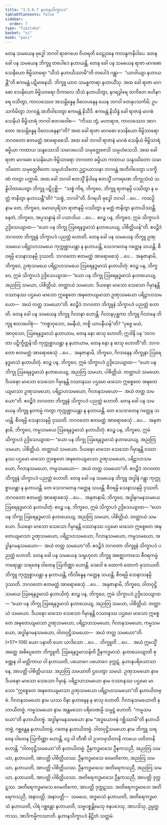 ```yaml
---
title: "1.5.6.7 နဟာနသိက္ခာပဒ"
tableOfContents: false
sidebar:
  order: 7
type: "tipitaka"
basket: "vi"
book: "paci"
---
```



<DynamicBreadcrumb />

<Division number="357" book="paci" e="ch" v="2" p="154">

<Paragraph number="1088" book="paci">
တေန သမယေန ဗုဒ္ဓေါ ဘဂဝါ ရာဇဂဟေ ဝိဟရတိ ဝေဠုဝနေ ကလန္ဒကနိဝါပေ. တေန ခေါ ပန သမယေန ဘိက္ခူ တပေါဒေ နဟာယန္တိ. တေန ခေါ ပန သမယေန ရာဇာ မာဂဓော သေနိယော ဗိမ္ဗိသာရော “သီသံ နဟာယိဿာမီ”တိ တပေါဒံ ဂန္တွာ—  “ယာဝါယျာ နဟာယန္တီ”တိ ဧကမန္တံ ပဋိမာနေသိ. ဘိက္ခူ ယာဝ သမန္ဓကာရာ နဟာယိံသု. အထ ခေါ ရာဇာ မာဂဓော သေနိယော ဗိမ္ဗိသာရော ဝိကာလေ သီသံ နဟာယိတွာ, နဂရဒွါရေ ထကိတေ ဗဟိနဂရေ ဝသိတွာ, ကာလဿေဝ အသမ္ဘိန္နေန ဝိလေပနေန ယေန ဘဂဝါ တေနုပသင်္ကမိ; ဥပသင်္ကမိတွာ ဘဂဝန္တံ အဘိဝါဒေတွာ ဧကမန္တံ နိသီဒိ. ဧကမန္တံ နိသိန္နံ ခေါ ရာဇာနံ မာဂဓံ သေနိယံ ဗိမ္ဗိသာရံ ဘဂဝါ ဧတဒဝေါစ—  “ကိဿ တွံ, မဟာရာဇ, ကာလဿေဝ အာဂတော အသမ္ဘိန္နေန ဝိလေပနေနာ”တိ? အထ ခေါ ရာဇာ မာဂဓော သေနိယော ဗိမ္ဗိသာရော ဘဂဝတော ဧတမတ္ထံ အာရောစေသိ. အထ ခေါ ဘဂဝါ ရာဇာနံ မာဂဓံ သေနိယံ ဗိမ္ဗိသာရံ ဓမ္မိယာ ကထာယ သန္ဒဿေသိ သမာဒပေသိ သမုတ္တေဇေသိ သမ္ပဟံသေသိ. အထ ခေါ ရာဇာ မာဂဓော သေနိယော ဗိမ္ဗိသာရော ဘဂဝတာ ဓမ္မိယာ ကထာယ သန္ဒဿိတော သမာဒပိတော သမုတ္တေဇိတော သမ္ပဟံသိတော ဥဋ္ဌာယာသနာ ဘဂဝန္တံ အဘိဝါဒေတွာ ပဒက္ခိဏံ ကတွာ ပက္ကာမိ.
</Paragraph>

<Paragraph number="1089" book="paci">
အထ ခေါ ဘဂဝါ ဧတသ္မိံ နိဒါနေ ဧတသ္မိံ ပကရဏေ ဘိက္ခုသံဃံ သန္နိပါတာပေတွာ ဘိက္ခူ ပဋိပုစ္ဆိ—  “သစ္စံ ကိရ, ဘိက္ခဝေ, ဘိက္ခူ ရာဇာနမ္ပိ ပဿိတွာ န မတ္တံ ဇာနိတွာ နဟာယန္တီ”တိ? “သစ္စံ, ဘဂဝါ”တိ. ဝိဂရဟိ ဗုဒ္ဓေါ ဘဂဝါ …ပေ…  ကထဉှိ နာမ တေ, ဘိက္ခဝေ, မောဃပုရိသာ ရာဇာနမ္ပိ ပဿိတွာ န မတ္တံ ဇာနိတွာ နဟာယိဿန္တိ. နေတံ, ဘိက္ခဝေ, အပ္ပသန္နာနံ ဝါ ပသာဒါယ …ပေ…  ဧဝဉ္စ ပန, ဘိက္ခဝေ, ဣမံ သိက္ခာပဒံ ဥဒ္ဒိသေယျာထ—
</Paragraph>

<Paragraph number="1090" book="paci">
<Emphasis>“ယော ပန ဘိက္ခု ဩရေနဒ္ဓမာသံ နဟာယေယျ, ပါစိတ္တိယန်”</Emphasis>တိ.
</Paragraph>

<Paragraph number="1091" book="paci">
ဧဝဉ္စိဒံ ဘဂဝတာ ဘိက္ခူနံ သိက္ခာပဒံ ပညတ္တံ ဟောတိ.
</Paragraph>

</Division>
<Division number="358" book="paci" e="ch" v="2" p="155">

<Paragraph number="1092" book="paci">
တေန ခေါ ပန သမယေန ဘိက္ခူ ဥဏှသမယေ ပရိဠာဟသမယေ ကုက္ကုစ္စာယန္တာ န နဟာယန္တိ, သေဒဂတေန ဂတ္တေန သယန္တိ. စီဝရမ္ပိ သေနာသနမ္ပိ ဒုဿတိ. ဘဂဝတော ဧတမတ္ထံ အာရောစေသုံ …ပေ…  အနုဇာနာမိ, ဘိက္ခဝေ, ဥဏှသမယေ ပရိဠာဟသမယေ ဩရေနဒ္ဓမာသံ နဟာယိတုံ. ဧဝဉ္စ ပန, ဘိက္ခဝေ, ဣမံ သိက္ခာပဒံ ဥဒ္ဒိသေယျာထ—
</Paragraph>

<Paragraph number="1093" book="paci">
<Emphasis>“ယော ပန ဘိက္ခု ဩရေနဒ္ဓမာသံ နဟာယေယျ, အညတြ သမယာ, ပါစိတ္တိယံ. တတ္ထာယံ သမယော. ဒိယဍ္ဎော မာသော သေသော ဂိမှာနန္တိ ဝဿာနဿ ပဌမော မာသော ဣစ္စေတေ အဍ္ဎတေယျမာသာ ဥဏှသမယော ပရိဠာဟသမယော—  အယံ တတ္ထ သမယော”</Emphasis>တိ.
</Paragraph>

<Paragraph number="1094" book="paci">
ဧဝဉ္စိဒံ ဘဂဝတာ ဘိက္ခူနံ သိက္ခာပဒံ ပညတ္တံ ဟောတိ.
</Paragraph>

</Division>
<Division number="359" book="paci" e="ch" v="2" p="155">

<Paragraph number="1095" book="paci">
တေန ခေါ ပန သမယေန ဘိက္ခူ ဂိလာနာ ဟောန္တိ. ဂိလာနပုစ္ဆကာ ဘိက္ခူ ဂိလာနေ ဘိက္ခူ ဧတဒဝေါစုံ—  “ကစ္စာဝုသော, ခမနီယံ, ကစ္စိ ယာပနီယန်”တိ? “ပုဗ္ဗေ မယံ, အာဝုသော, ဩရေနဒ္ဓမာသံ နဟာယာမ, တေန နော ဖာသု ဟောတိ; ဣဒါနိ ပန ‘ဘဂဝတာ ပဋိက္ခိတ္တန်’တိ ကုက္ကုစ္စာယန္တာ န နဟာယာမ, တေန နော န ဖာသု ဟောတီ”တိ. ဘဂဝတော ဧတမတ္ထံ အာရောစေသုံ …ပေ…  အနုဇာနာမိ, ဘိက္ခဝေ, ဂိလာနေန ဘိက္ခုနာ ဩရေနဒ္ဓမာသံ နဟာယိတုံ. ဧဝဉ္စ ပန, ဘိက္ခဝေ, ဣမံ သိက္ခာပဒံ ဥဒ္ဒိသေယျာထ—
</Paragraph>

<Paragraph number="1096" book="paci">
<Emphasis>“ယော ပန ဘိက္ခု ဩရေနဒ္ဓမာသံ နဟာယေယျ, အညတြ သမယာ, ပါစိတ္တိယံ. တတ္ထာယံ သမယော. ဒိယဍ္ဎော မာသော သေသော ဂိမှာနန္တိ ဝဿာနဿ ပဌမော မာသော ဣစ္စေတေ အဍ္ဎတေယျမာသာ ဥဏှသမယော, ပရိဠာဟသမယော, ဂိလာနသမယော—  အယံ တတ္ထ သမယော”</Emphasis>တိ.
</Paragraph>

<Paragraph number="1097" book="paci">
ဧဝဉ္စိဒံ ဘဂဝတာ ဘိက္ခူနံ သိက္ခာပဒံ ပညတ္တံ ဟောတိ.
</Paragraph>

</Division>
<Division number="360" book="paci" e="ch" v="2" p="156">

<Paragraph number="1098" book="paci">
တေန ခေါ ပန သမယေန ဘိက္ခူ နဝကမ္မံ ကတွာ ကုက္ကုစ္စာယန္တာ န နဟာယန္တိ. တေ သေဒဂတေန ဂတ္တေန သယန္တိ. စီဝရမ္ပိ သေနာသနမ္ပိ ဒုဿတိ. ဘဂဝတော ဧတမတ္ထံ အာရောစေသုံ …ပေ…  အနုဇာနာမိ, ဘိက္ခဝေ, ကမ္မသမယေ ဩရေနဒ္ဓမာသံ နဟာယိတုံ. ဧဝဉ္စ ပန, ဘိက္ခဝေ, ဣမံ သိက္ခာပဒံ ဥဒ္ဒိသေယျာထ—
</Paragraph>

<Paragraph number="1099" book="paci">
<Emphasis>“ယော ပန ဘိက္ခု ဩရေနဒ္ဓမာသံ နဟာယေယျ, အညတြ သမယာ, ပါစိတ္တိယံ. တတ္ထာယံ သမယော. ဒိယဍ္ဎော မာသော သေသော ဂိမှာနန္တိ ဝဿာနဿ ပဌမော မာသော ဣစ္စေတေ အဍ္ဎတေယျမာသာ ဥဏှသမယော, ပရိဠာဟသမယော, ဂိလာနသမယော, ကမ္မသမယော—  အယံ တတ္ထ သမယော”</Emphasis>တိ.
</Paragraph>

<Paragraph number="1100" book="paci">
ဧဝဉ္စိဒံ ဘဂဝတာ ဘိက္ခူနံ သိက္ခာပဒံ ပညတ္တံ ဟောတိ.
</Paragraph>

</Division>
<Division number="361" book="paci" e="ch" v="2" p="156">

<Paragraph number="1101" book="paci">
တေန ခေါ ပန သမယေန ဘိက္ခူ အဒ္ဓါနံ ဂန္တွာ ကုက္ကုစ္စာယန္တာ န နဟာယန္တိ. တေ သေဒဂတေန ဂတ္တေန သယန္တိ. စီဝရမ္ပိ သေနာသနမ္ပိ ဒုဿတိ. ဘဂဝတော ဧတမတ္ထံ အာရောစေသုံ …ပေ…  အနုဇာနာမိ, ဘိက္ခဝေ, အဒ္ဓါနဂမနသမယေ ဩရေနဒ္ဓမာသံ နဟာယိတုံ. ဧဝဉ္စ ပန, ဘိက္ခဝေ, ဣမံ သိက္ခာပဒံ ဥဒ္ဒိသေယျာထ—
</Paragraph>

<Paragraph number="1102" book="paci">
<Emphasis>“ယော ပန ဘိက္ခု ဩရေနဒ္ဓမာသံ နဟာယေယျ, အညတြ သမယာ, ပါစိတ္တိယံ. တတ္ထာယံ သမယော. ဒိယဍ္ဎော မာသော သေသော ဂိမှာနန္တိ ဝဿာနဿ ပဌမော မာသော ဣစ္စေတေ အဍ္ဎတေယျမာသာ ဥဏှသမယော, ပရိဠာဟသမယော, ဂိလာနသမယော, ကမ္မသမယော, အဒ္ဓါနဂမနသမယော—  အယံ တတ္ထ သမယော”</Emphasis>တိ.
</Paragraph>

<Paragraph number="1103" book="paci">
ဧဝဉ္စိဒံ ဘဂဝတာ ဘိက္ခူနံ သိက္ခာပဒံ ပညတ္တံ ဟောတိ.
</Paragraph>

</Division>
<Division number="362" book="paci" e="ch" v="2" p="156">

<Paragraph number="1104" book="paci">
တေန ခေါ ပန သမယေန သမ္ဗဟုလာ ဘိက္ခူ အဇ္ဈောကာသေ စီဝရကမ္မံ ကရောန္တာ သရဇေန ဝါတေန ဩကိဏ္ဏာ ဟောန္တိ. ဒေဝေါ စ ထောကံ ထောကံ ဖုသာယတိ. ဘိက္ခူ ကုက္ကုစ္စာယန္တာ န နဟာယန္တိ, ကိလိန္နေန ဂတ္တေန သယန္တိ. စီဝရမ္ပိ သေနာသနမ္ပိ ဒုဿတိ. ဘဂဝတော ဧတမတ္ထံ အာရောစေသုံ …ပေ…  အနုဇာနာမိ, ဘိက္ခဝေ, ဝါတဝုဋ္ဌိသမယေ ဩရေနဒ္ဓမာသံ နဟာယိတုံ. ဧဝဉ္စ ပန, ဘိက္ခဝေ, ဣမံ သိက္ခာပဒံ ဥဒ္ဒိသေယျာထ—
</Paragraph>

</Division>
<Division number="363" book="paci" e="ch" v="2" p="157">

<Paragraph number="1105" book="paci">
<Emphasis>“ယော ပန ဘိက္ခု ဩရေနဒ္ဓမာသံ နဟာယေယျ, အညတြ သမယာ, ပါစိတ္တိယံ. တတ္ထာယံ သမယော. ဒိယဍ္ဎော မာသော သေသော ဂိမှာနန္တိ ဝဿာနဿ ပဌမော မာသော ဣစ္စေတေ အဍ္ဎတေယျမာသာ ဥဏှသမယော, ပရိဠာဟသမယော, ဂိလာနသမယော, ကမ္မသမယော, အဒ္ဓါနဂမနသမယော, ဝါတဝုဋ္ဌိသမယော—  အယံ တတ္ထ သမယော”</Emphasis>တိ. (*57*:<Emphasis>106</Emphasis>)
</Paragraph>

</Division>
<Division number="364" book="paci" e="ch" v="2" p="157">

<Paragraph number="1106" book="paci">
<Emphasis>ယော ပနာ</Emphasis>တိ ယော ယာဒိသော …ပေ…  <Emphasis>ဘိက္ခူ</Emphasis>တိ …ပေ…  အယံ ဣမသ္မိံ အတ္ထေ အဓိပ္ပေတော ဘိက္ခူတိ.
</Paragraph>

<Paragraph number="1107" book="paci">
<Emphasis>ဩရေနဒ္ဓမာသန်</Emphasis>တိ ဦနကဒ္ဓမာသံ.
</Paragraph>

<Paragraph number="1108" book="paci">
<Emphasis>နဟာယေယျာ</Emphasis>တိ စုဏ္ဏေန ဝါ မတ္တိကာယ ဝါ နဟာယတိ, ပယောဂေ ပယောဂေ ဒုက္ကဋံ. နဟာနပရိယောသာနေ, အာပတ္တိ ပါစိတ္တိယဿ.
</Paragraph>

<Paragraph number="1109" book="paci">
<Emphasis>အညတြ သမယာ</Emphasis>တိ ဌပေတွာ သမယံ.
</Paragraph>

<Paragraph number="1110" book="paci">
<Emphasis>ဥဏှသမယော</Emphasis> နာမ ဒိယဍ္ဎော မာသော သေသော ဂိမှာနံ. <Emphasis>ပရိဠာဟသမယော</Emphasis> နာမ ဝဿာနဿ ပဌမော မာသော “ဣစ္စေတေ အဍ္ဎတေယျမာသာ ဥဏှသမယော ပရိဠာဟသမယော”တိ နဟာယိတဗ္ဗံ.
</Paragraph>

<Paragraph number="1111" book="paci">
<Emphasis>ဂိလာနသမယော</Emphasis> နာမ ယဿ ဝိနာ နဟာနေန န ဖာသု ဟောတိ. ဂိလာနသမယောတိ နဟာယိတဗ္ဗံ.
</Paragraph>

<Paragraph number="1112" book="paci">
<Emphasis>ကမ္မသမယော</Emphasis> နာမ အန္တမသော ပရိဝေဏမ္ပိ သမ္မဋ္ဌံ ဟောတိ. “ကမ္မသမယော”တိ နဟာယိတဗ္ဗံ.
</Paragraph>

<Paragraph number="1113" book="paci">
<Emphasis>အဒ္ဓါနဂမနသမယော</Emphasis> နာမ “အဒ္ဓယောဇနံ ဂစ္ဆိဿာမီ”တိ နဟာယိတဗ္ဗံ, ဂစ္ဆန္တေန နဟာယိတဗ္ဗံ, ဂတေန နဟာယိတဗ္ဗံ.
</Paragraph>

<Paragraph number="1114" book="paci">
<Emphasis>ဝါတဝုဋ္ဌိသမယော</Emphasis> နာမ ဘိက္ခူ သရဇေန ဝါတေန ဩကိဏ္ဏာ ဟောန္တိ, ဒွေ ဝါ တီဏိ ဝါ ဥဒကဖုသိတာနိ ကာယေ ပတိတာနိ ဟောန္တိ. “ဝါတဝုဋ္ဌိသမယော”တိ နဟာယိတဗ္ဗံ.
</Paragraph>

</Division>
<Division number="365" book="paci" e="ch" v="2" p="157">

<Paragraph number="1115" book="paci">
ဦနကဒ္ဓမာသေ ဦနကသညီ, အညတြ သမယာ, နဟာယတိ, အာပတ္တိ ပါစိတ္တိယဿ. ဦနကဒ္ဓမာသေ ဝေမတိကော, အညတြ သမယာ, နဟာယတိ, အာပတ္တိ ပါစိတ္တိယဿ. ဦနကဒ္ဓမာသေ အတိရေကသညီ, အညတြ သမယာ, နဟာယတိ, အာပတ္တိ ပါစိတ္တိယဿ.
</Paragraph>

<Paragraph number="1116" book="paci">
အတိရေကဒ္ဓမာသေ ဦနကသညီ, အာပတ္တိ ဒုက္ကဋဿ. အတိရေကဒ္ဓမာသေ ဝေမတိကော, အာပတ္တိ ဒုက္ကဋဿ. အတိရေကဒ္ဓမာသေ အတိရေကသညီ, အနာပတ္တိ.
</Paragraph>

</Division>
<Division number="366" book="paci" e="ch" v="2" p="158">

<Paragraph number="1117" book="paci">
အနာပတ္တိ—  သမယေ, အဒ္ဓမာသံ နဟာယတိ, အတိရေကဒ္ဓမာသံ နဟာယတိ, ပါရံ ဂစ္ဆန္တော နဟာယတိ, သဗ္ဗပစ္စန္တိမေသု ဇနပဒေသု, အာပဒါသု, ဥမ္မတ္တကဿ, အာဒိကမ္မိကဿာတိ.

</Paragraph>
</Division>

<Paragraph number="1118" type="center" book="paci">
နဟာနသိက္ခာပဒံ နိဋ္ဌိတံ သတ္တမံ.
</Paragraph>